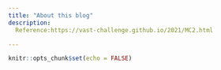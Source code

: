 ```yaml
---
title: "About this blog"
description: 
  Reference:https://vast-challenge.github.io/2021/MC2.html

---
```


```r
knitr::opts_chunk$set(echo = FALSE)
```

